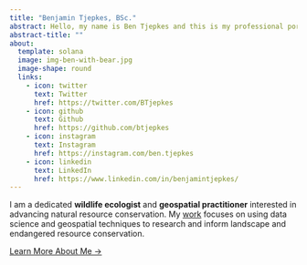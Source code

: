 ---
title: "Benjamin Tjepkes, BSc."
abstract: Hello, my name is Ben Tjepkes and this is my professional portfolio and technical blog site showcasing my work in ecology and geospatial.
abstract-title: ""
about:
  template: solana
  image: img-ben-with-bear.jpg
  image-shape: round
  links:
    - icon: twitter
      text: Twitter
      href: https://twitter.com/BTjepkes
    - icon: github
      text: Github
      href: https://github.com/btjepkes
    - icon: instagram
      text: Instagram
      href: https://instagram.com/ben.tjepkes
    - icon: linkedin
      text: LinkedIn
      href: https://www.linkedin.com/in/benjamintjepkes/ 
---

I am a dedicated **wildlife ecologist** and **geospatial practitioner** interested in advancing natural resource conservation. My [work](gallery.qmd) focuses on using data science and geospatial techniques to research and inform landscape and endangered resource conservation.

[Learn More About Me &rarr;](about.qmd)
